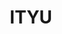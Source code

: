 ---
slug: ityu
link: /projects/ityu/
category: 'projects'
title: ITYU
publicData: Sep 11th 2020
pagesCount: 1
siteLink: https://ityu.igromov.digital/
pages: 
    - page:
        - image: ../../assets/images/projects/project-150-ityu/ityu-0.png
        - title: ITYU
sortIdx: 150
---